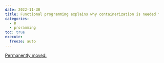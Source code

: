 ```yaml
---
date: 2022-11-30
title: Functional programming explains why containerization is needed for reproducibility
categories:
  - R
  - proramming
toc: true
execute:
  freeze: auto
---
```


[Permanently moved.](../../posts/2022-11-30-pipelines-as.qmd)
